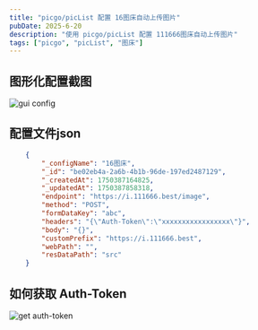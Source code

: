 ```yaml
---
title: "picgo/picList 配置 16图床自动上传图片"
pubDate: 2025-6-20
description: "使用 picgo/picList 配置 111666图床自动上传图片"
tags: ["picgo", "picList", "图床"]
---
```


## 图形化配置截图
![gui config](https://i.111666.best/image/GI84wrS6VHF5sAsHlf3b01.png)


## 配置文件json

```json
    {
        "_configName": "16图床",
        "_id": "be02eb4a-2a6b-4b1b-96de-197ed2487129",
        "_createdAt": 1750387164825,
        "_updatedAt": 1750387858318,
        "endpoint": "https://i.111666.best/image",
        "method": "POST",
        "formDataKey": "abc",
        "headers": "{\"Auth-Token\":\"xxxxxxxxxxxxxxxxx\"}",
        "body": "{}",
        "customPrefix": "https://i.111666.best",
        "webPath": "",
        "resDataPath": "src"
    }
```

## 如何获取 Auth-Token
![get auth-token](https://i.111666.best/image/S0vhuJvdmQRWDaGHoYo56d.png)

